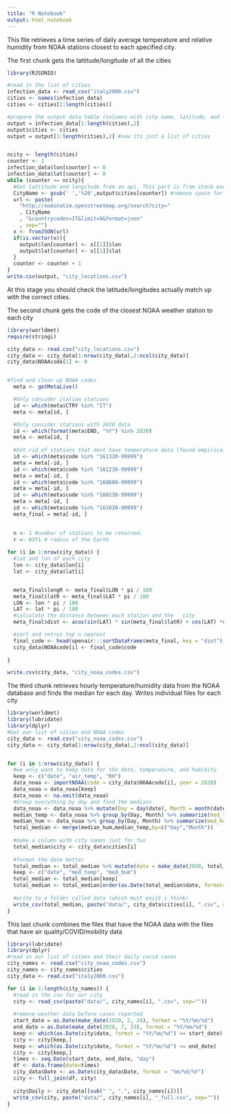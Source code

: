 ```yaml
---
title: "R Notebook"
output: html_notebook
---
```


This file retrieves a time series of daily average temperature and relative humidity from NOAA stations closest to each specified city.


The first chunk gets the lattitude/longitude of all the cities
```r
library(RJSONIO)

#read in the list of cities
infection_data <- read_csv("italy2000.csv")
cities <- names(infection_data)
cities <- cities[2:length(cities)]

#prepare the output data table (columns with city name, latitude, and logitude)
output = infection_data[1:length(cities),2]
output$cities <- cities
output = output[1:length(cities),2] #now its just a list of cities


ncity <- length(cities)
counter <- 1
infection_data$lon[counter] <- 0
infection_data$lat[counter] <- 0
while (counter <= ncity){
  #Get lattitude and longitude from an api. This part is from stack exchange
  CityName <- gsub(' ','%20',output$cities[counter]) #remove space for URLs
  url <- paste(
    "http://nominatim.openstreetmap.org/search?city="
    , CityName
    , "&countrycodes=IT&limit=9&format=json"
    , sep="")
  x <- fromJSON(url)
  if(is.vector(x)){
    output$lon[counter] <- x[[1]]$lon
    output$lat[counter] <- x[[1]]$lat    
  }
  counter <- counter + 1
}
write.csv(output, "city_locations.csv")
```
At this stage you should check the latitude/longitudes actually match up with the correct cities.


The second chunk gets the code of the closest NOAA weather station to each city

```r
library(worldmet)
require(stringi)

city_data <- read.csv("city_locations.csv")
city_data <- city_data[1:nrow(city_data),2:ncol(city_data)]
city_data$NOAAcode[1] <- 0


#find and clean up NOAA codes
  meta <- getMetaLive()

  #Only consider italian stations
  id <- which(meta$CTRY %in% "IT")
  meta <- meta[id, ]

  #Only consider stations with 2020 data
  id <- which(format(meta$END, "%Y") %in% 2020)
  meta <- meta[id, ]
  
  #Get rid of stations that dont have temperature data (found empirically)
  id <- which(meta$code %in% "161320-99999")
  meta = meta[-id, ]
  id <- which(meta$code %in% "161210-99999")
  meta = meta[-id, ]
  id <- which(meta$code %in% "160680-99999")
  meta = meta[-id, ]
  id <- which(meta$code %in% "160230-99999")
  meta = meta[-id, ]
  id <- which(meta$code %in% "161010-99999")
  meta_final = meta[-id, ]

  
  n <- 1 #number of stations to be returned.
  r <- 6371 # radius of the Earth
  
for (i in 1:nrow(city_data)) {
  #lat and lon of each city
  lon <- city_data$lon[i]
  lat <- city_data$lat[i]


  meta_final$longR <- meta_final$LON * pi / 180
  meta_final$latR <- meta_final$LAT * pi / 180
  LON <- lon * pi / 180
  LAT <- lat * pi / 180
  #calculate the distance between each station and the   city
  meta_final$dist <- acos(sin(LAT) * sin(meta_final$latR) + cos(LAT) *cos(meta_final$latR) * cos(meta_final$longR - LON)) * r

  #sort and retrun top n nearest
  final_code <- head(openair:::sortDataFrame(meta_final, key = "dist"), n)
  city_data$NOAAcode[i] <- final_code$code
  
}

write.csv(city_data, "city_noaa_codes.csv")
```

The third chunk retrieves hourly temperature/humidity data from the NOAA database and finds the median for each day. Writes individual files for each city

```r
library(worldmet)
library(lubridate)
library(dplyr)
#Get our list of cities and NOAA codes
city_data <- read.csv("city_noaa_codes.csv")
city_data <- city_data[1:nrow(city_data),2:ncol(city_data)]


for (i in 1:nrow(city_data)) {
  #we only want to keep data for the date, temperature, and humidity
  keep <- c("date", "air_temp", "RH")
  data_noaa <- importNOAA(code = city_data$NOAAcode[i], year = 2020) 
  data_noaa = data_noaa[keep]
  data_noaa <- na.omit(data_noaa)
  #Group everything by day and find the medians
  data_noaa <- data_noaa %>% mutate(Day = day(date), Month = month(date))
  median_temp <- data_noaa %>% group_by(Day, Month) %>% summarize(med_temp = median(air_temp))
  median_hum <- data_noaa %>% group_by(Day, Month) %>% summarize(med_hum = median(RH))
  total_median <- merge(median_hum,median_temp,by=c("Day","Month"))
  
  #make a column with city names just for fun
  total_median$city <- city_data$cities[i]
  
  #format the date better
  total_median <- total_median %>% mutate(date = make_date(2020, total_median$Month, total_median$Day))
  keep <- c("date", "med_temp", "med_hum")
  total_median <- total_median[keep]
  total_median <- total_median[order(as.Date(total_median$date, format="%Y/%m/%d")),]
  
  #write to a folder called data (which must exist i think)
  write_csv(total_median, paste("data/", city_data$cities[i], ".csv", sep=""))
}
```



This last chunk combines the files that have the NOAA data with the files that have air quality/COVID/mobility data
```r
library(lubridate)
library(dplyr)
#read in our list of cities and their daily covid cases
city_names <- read.csv("city_noaa_codes.csv")
city_names <- city_names$cities
city_data <- read.csv("italy2000.csv")

for (i in 1:length(city_names)) {
  #read in the csv for our city
  city <- read_csv(paste("data/", city_names[i], ".csv", sep=""))
  
  #remove weather data before cases reported
  start_date = as.Date(make_date(2020, 2, 24), format = "%Y/%m/%d")
  end_date = as.Date(make_date(2020, 7, 23), format = "%Y/%m/%d")
  keep <- which(as.Date(city$date, format = "%Y/%m/%d") >= start_date)
  city <- city[keep,]
  keep <- which(as.Date(city$date, format = "%Y/%m/%d") <= end_date)
  city <- city[keep,]
  times <- seq.Date(start_date, end_date, "day")
  df <- data.frame(date=times)
  city_data$Date <- as.Date(city_data$Date, format = "%m/%d/%Y")
  city <- full_join(df, city)
  
  city$Daily <- city_data[[sub(" ", ".", city_names[i])]]
  write_csv(city, paste("data/", city_names[i], "_full.csv", sep=""))
}



```


